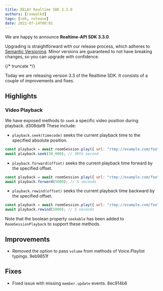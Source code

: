 ```yaml
---
title: RELAY Realtime SDK 3.3.0
authors: [rsowalkd]
tags: [sdk, release]
date: 2022-07-14T00:01
---
```


We are happy to announce **Realtime-API SDK 3.3.0**.

Upgrading is straightforward with our release process, which adheres to [Semantic Versioning](https://semver.org/).
Minor versions are guaranteed to not have breaking changes, so you can upgrade with confidence.

<ReleaseCard library="@signalwire/realtime-api" version="3.3.0" releaseType="minor"/>


{/* truncate */}

Today we are releasing version 3.3 of the Realtime SDK. It consists of a couple of improvements and fixes.

## Highlights

### Video Playback

We have exposed methods to `seek` a specific video position during playback. d308daf8
These include:

- `playback.seek(timecode)` seeks the current playback time to the specified absolute position.
```javascript
const playback = await roomSession.play({ url: "rtmp://example.com/foo" });
await playback.seek(30_000); // 30th second
```

- `playback.forward(offset)` seeks the current playback time forward by the specified offset.
```javascript
const playback = await roomSession.play({ url: "rtmp://example.com/foo" });
await playback.forward(5000); // 5 seconds
```

- `playback.rewind(offset)` seeks the current playback time backward by the specified offset.
```javascript
const playback = await roomSession.play({ url: "rtmp://example.com/foo" });
await playback.rewind(5000); // 5 seconds
```

Note that the boolean property `seekable` has been added to `RoomSessionPlayback` to support these methods.

## Improvements

- Removed the option to pass `volume` from methods of Voice.Playlist typings. 9eb9851f

## Fixes

- Fixed issue with missing `member.update` events. 8ec914b6

